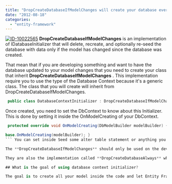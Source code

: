 ```yaml
---
title: "DropCreateDatabaseIfModelChanges will create your database every time you start your application"
date: "2012-08-18"
categories: 
  - "entity-framework"
---
```


[![](http://patrickdesjardins.com/blog/wp-content/uploads/2012/08/ID-10022565-150x150.jpg "ID-10022565")](http://patrickdesjardins.com/blog/dropcreatedatabaseifmodelchanges-will-create-your-database-every-time-you-start-your-application/id-10022565) **DropCreateDatabaseIfModelChanges** is an implementation of IDatabaseInitializer that will delete, recreate, and optionally re-seed the database with data only if the model has changed since the database was created.

That mean that if you are developing something and want to have the database updated to your model changes that you need to create your class that inherit **DropCreateDatabaseIfModelChanges** . This implementation require you to use the type of the Database Context because it's a generic class. The class that you will create will inherit from DropCreateDatabaseIfModelChanges.


```csharp
 public class DatabaseContextInitializer : DropCreateDatabaseIfModelChanges<Databa<a href="http://patrickdesjardins.com/blog/dropcreatedatabaseifmodelchanges-will-create-your-database-every-time-you-start-your-application/id-10022565" rel="attachment wp-att-1280"><img src="http://patrickdesjardins.com/blog/wp-content/uploads/2012/08/ID-10022565.jpg" alt="" title="ID-10022565" width="400" height="266" class="aligncenter size-full wp-image-1280" /></a>seContext> { protected override void Seed(DatabaseContext dbContext) { // seed data base.Seed(dbContext); } } 
```

Once created, you need to set the DbContext to know about this Initializer. This is done by setting it inside the OnModelCreating of your DbContext. 
```csharp
 protected override void OnModelCreating(DbModelBuilder modelBuilder) { Database.SetInitializer(new DatabaseContextInitializer());

base.OnModelCreating(modelBuilder); } 
``` You can set inside Seed some alter table statement or anything you want to be loaded into the database.

The **DropCreateDatabaseIfModelChanges** should only be used on the development machine because in production it will cause the suppression of all your real data when the model change.

They are also the implementation called **DropCreateDatabaseAlways** which will drop every time the context is initialized. This is also only good for development purpose.

## What is the goal of using database context initializer?

The goal is to create all your model inside the code and let Entity Framework create for you the database. This is why it's called "Code First" approach because you work on the classes and let Entity Framework handle the database. Once it's create, you can remove the statement and deploy.
